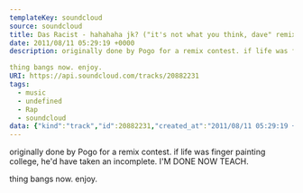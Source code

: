 ---
templateKey: soundcloud
source: soundcloud
title: Das Racist - hahahaha jk? ("it's not what you think, dave" remix by Pogo Parker)
date: 2011/08/11 05:29:19 +0000
description: originally done by Pogo for a remix contest. if life was finger painting college, he'd have taken an incomplete.  I'M DONE NOW TEACH.

thing bangs now. enjoy.
URI: https://api.soundcloud.com/tracks/20882231
tags: 
  - music
  - undefined
  - Rap
  - soundcloud
data: {"kind":"track","id":20882231,"created_at":"2011/08/11 05:29:19 +0000","user_id":5329958,"duration":360208,"commentable":true,"comment_count":1,"state":"finished","original_content_size":103681754,"last_modified":"2011/08/11 05:29:21 +0000","sharing":"public","tag_list":"\"das racist\" \"hahahaha jk?\" \"pogo parker\" \"boom bap\" \"dave chappelle\" \"what the hell neal brennan\" \"you totally betrayed your dude\" \"way to white it up\" \"yeah im mad about this again suddenly now\"","permalink":"das-racist-hahahaha-jk-its-not","streamable":true,"embeddable_by":"all","purchase_url":null,"purchase_title":null,"label_id":null,"genre":"Rap","title":"Das Racist - hahahaha jk? (\"it's not what you think, dave\" remix by Pogo Parker)","description":"originally done by Pogo for a remix contest. if life was finger painting college, he'd have taken an incomplete.  I'M DONE NOW TEACH.\r\n\r\nthing bangs now. enjoy.","label_name":"Yep, Son! Productions","release":"R001","track_type":"remix","key_signature":"","isrc":null,"video_url":null,"bpm":null,"release_year":2011,"release_month":8,"release_day":11,"original_format":"wav","license":"cc-by-nc","uri":"https://api.soundcloud.com/tracks/20882231","user":{"id":5329958,"kind":"user","permalink":"parker-bird","username":"Parker/Bird","last_modified":"2012/10/06 04:01:16 +0000","uri":"https://api.soundcloud.com/users/5329958","permalink_url":"https://soundcloud.com/parker-bird","avatar_url":"https://i1.sndcdn.com/avatars-000004604469-egmc7j-large.jpg"},"user_uri":"https://api.soundcloud.com/users/5329958","permalink_url":"https://soundcloud.com/parker-bird/das-racist-hahahaha-jk-its-not","artwork_url":"https://i1.sndcdn.com/artworks-000010276401-iq8w57-large.jpg","stream_url":"https://api.soundcloud.com/tracks/20882231/stream","download_url":"https://api.soundcloud.com/tracks/20882231/download","waveform_url":"https://wave.sndcdn.com/7QP5yACFcY8e_m.png","domain_lockings":null,"available_country_codes":null,"label":null,"secret_token":null,"secret_uri":null,"user_favorite":null,"user_playback_count":null,"playback_count":356,"download_count":22,"favoritings_count":3,"reposts_count":0,"downloadable":true,"downloads_remaining":null}
---

originally done by Pogo for a remix contest. if life was finger painting college, he'd have taken an incomplete.  I'M DONE NOW TEACH.

thing bangs now. enjoy.
